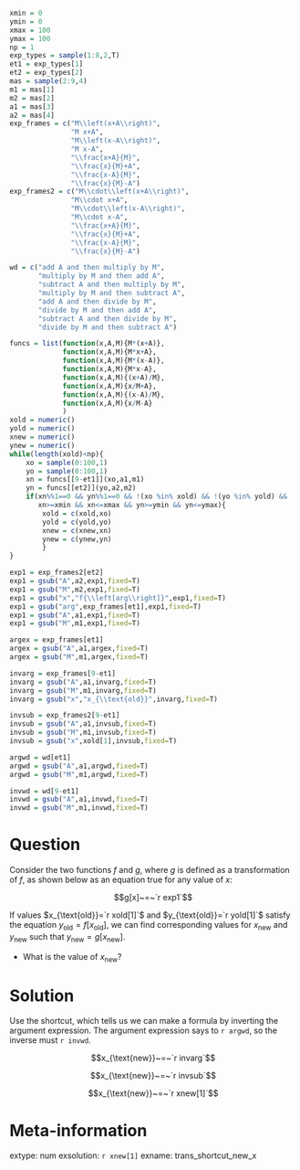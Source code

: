 ```r
xmin = 0
ymin = 0
xmax = 100
ymax = 100
np = 1
exp_types = sample(1:8,2,T)
et1 = exp_types[1]
et2 = exp_types[2]
mas = sample(2:9,4)
m1 = mas[1]
m2 = mas[2]
a1 = mas[3]
a2 = mas[4]
exp_frames = c("M\\left(x+A\\right)",
               "M x+A",
               "M\\left(x-A\\right)",
               "M x-A",
               "\\frac{x+A}{M}",
               "\\frac{x}{M}+A",
               "\\frac{x-A}{M}",
               "\\frac{x}{M}-A")
exp_frames2 = c("M\\cdot\\left(x+A\\right)",
               "M\\cdot x+A",
               "M\\cdot\\left(x-A\\right)",
               "M\\cdot x-A",
               "\\frac{x+A}{M}",
               "\\frac{x}{M}+A",
               "\\frac{x-A}{M}",
               "\\frac{x}{M}-A")

wd = c("add A and then multiply by M",
       "multiply by M and then add A",
       "subtract A and then multiply by M",
       "multiply by M and then subtract A",
       "add A and then divide by M",
       "divide by M and then add A",
       "subtract A and then divide by M",
       "divide by M and then subtract A")

funcs = list(function(x,A,M){M*(x+A)},
             function(x,A,M){M*x+A},
             function(x,A,M){M*(x-A)},
             function(x,A,M){M*x-A},
             function(x,A,M){(x+A)/M},
             function(x,A,M){x/M+A},
             function(x,A,M){(x-A)/M},
             function(x,A,M){x/M-A}
             )
xold = numeric()
yold = numeric()
xnew = numeric()
ynew = numeric()
while(length(xold)<np){
    xo = sample(0:100,1)
    yo = sample(0:100,1)
    xn = funcs[[9-et1]](xo,a1,m1)
    yn = funcs[[et2]](yo,a2,m2)
    if(xn%%1==0 && yn%%1==0 && !(xo %in% xold) && !(yo %in% yold) && 
       xn>=xmin && xn<=xmax && yn>=ymin && yn<=ymax){
        xold = c(xold,xo)
        yold = c(yold,yo)
        xnew = c(xnew,xn)
        ynew = c(ynew,yn)
        }
}

exp1 = exp_frames2[et2]
exp1 = gsub("A",a2,exp1,fixed=T)
exp1 = gsub("M",m2,exp1,fixed=T)
exp1 = gsub("x","f{\\left[arg\\right]}",exp1,fixed=T)
exp1 = gsub("arg",exp_frames[et1],exp1,fixed=T)
exp1 = gsub("A",a1,exp1,fixed=T)
exp1 = gsub("M",m1,exp1,fixed=T)

argex = exp_frames[et1]
argex = gsub("A",a1,argex,fixed=T)
argex = gsub("M",m1,argex,fixed=T)

invarg = exp_frames[9-et1]
invarg = gsub("A",a1,invarg,fixed=T)
invarg = gsub("M",m1,invarg,fixed=T)
invarg = gsub("x","x_{\\text{old}}",invarg,fixed=T)

invsub = exp_frames2[9-et1]
invsub = gsub("A",a1,invsub,fixed=T)
invsub = gsub("M",m1,invsub,fixed=T)
invsub = gsub("x",xold[1],invsub,fixed=T)

argwd = wd[et1]
argwd = gsub("A",a1,argwd,fixed=T)
argwd = gsub("M",m1,argwd,fixed=T)

invwd = wd[9-et1]
invwd = gsub("A",a1,invwd,fixed=T)
invwd = gsub("M",m1,invwd,fixed=T)

```

Question
========

Consider the two functions $f$ and $g$, where $g$ is defined as a transformation of $f$, as shown below as an equation true for any value of $x$:

$$g[x]~=~`r exp1`$$

If values $x_{\text{old}}=`r xold[1]`$ and $y_{\text{old}}=`r yold[1]`$ satisfy the equation $y_{\text{old}}=f[x_{\text{old}}]$, we can find corresponding values for $x_{\text{new}}$ and $y_{\text{new}}$ such that $y_{\text{new}}=g[x_{\text{new}}]$. 

* What is the value of $x_{\text{new}}$?


Solution
========

Use the shortcut, which tells us we can make a formula by inverting the argument expression. The argument expression says to `r argwd`, so the inverse must `r invwd`.

$$x_{\text{new}}~=~`r invarg`$$


$$x_{\text{new}}~=~`r invsub`$$


$$x_{\text{new}}~=~`r xnew[1]`$$


Meta-information
============
extype: num
exsolution: `r xnew[1]`
exname: trans_shortcut_new_x